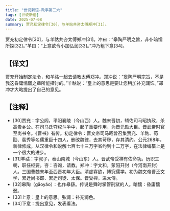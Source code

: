 ```yaml
---
title: "世说新语-政事第三六"
tags: [世说新语]
date: 2025-07-08
summary: 贾充初定律令[30]，与羊祜共咨太傅郑冲[31]。
---
```


贾充初定律令[30]，与羊祜共咨太傅郑冲[31]。冲曰：“皋陶严明之旨，非仆暗懦所探[32]。”羊曰：“上意欲令小加弘润[33]。”冲乃粗下意[34]。

## 【译文】

贾充开始制定法令，和羊祜一起去请教太傅郑冲。郑冲说：“皋陶严明宗旨，不是我这昏庸懦弱之辈所能探讨的。”羊祜说：“皇上的意思是要让您稍加补充润饰。”郑冲才大略提出了自己的意见。

## 【注释】

- [30]贾充：字公闾，平阳襄陵（今山西）人。魏末晋初，辅佐司马昭执政，杀高贵乡公。在司马氏夺权斗争中，起了重要作用，为晋元勋大臣。晋武帝时官至尚书令。《晋书》有传。初定律令：晋文帝司马昭曾召集贾充、羊祜、荀勖、裴秀等名儒重臣十四人，删改魏律，去其苛秽，存其清约。公元268年，新律修成，从汉律令和说解七百七十三万字省约到十二万字，在法律编纂上是一个很大的进步。
- [31]羊祜：字叔子，泰山南城（今山东）人。晋武帝受禅有佐命功。历职三朝，职任枢要。咨：咨询，请教。郑冲：字文和，荥阳开封（今河南开封）人。三国曹魏末年至西晋初年大臣。清虚寡欲，博究儒学。初为魏文帝曹丕文学，累迁尚书郎、累迁司徒、太保。晋受禅，进太傅。
- [32]皋陶（gāoyáo）：也作皋繇。传说是舜时掌管刑狱的人。暗懦：昏庸懦弱。
- [33]上意：皇上的意思。弘润：补充润色。
- [34]下意：提出意见，发表看法。
